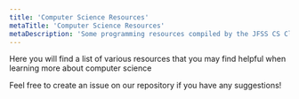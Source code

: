 ```yaml
---
title: 'Computer Science Resources'
metaTitle: 'Computer Science Resources'
metaDescription: 'Some programming resources compiled by the JFSS CS Club'
---
```


Here you will find a list of various resources that you may find helpful when learning more about computer science

Feel free to create an issue on our repository if you have any suggestions!
